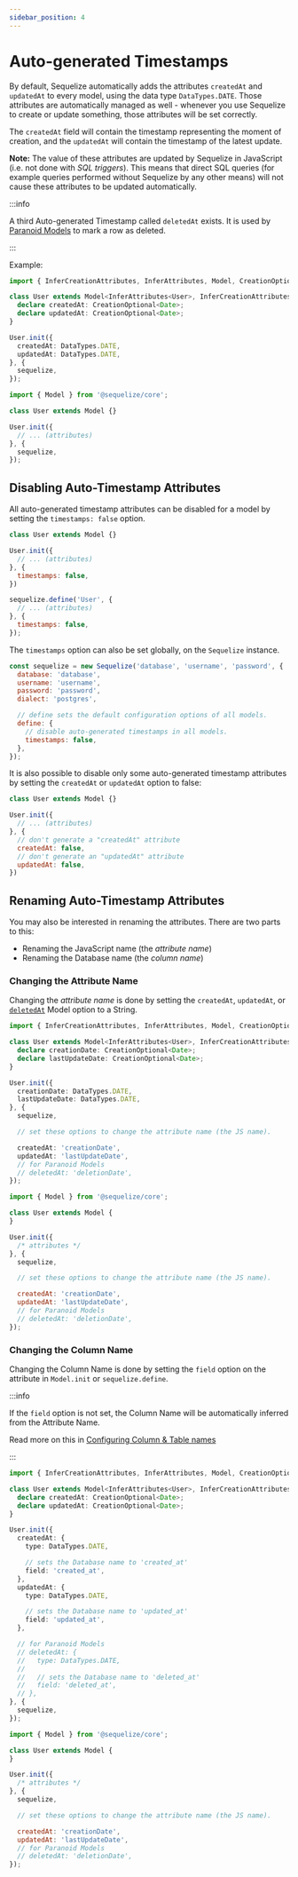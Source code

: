 ```yaml
---
sidebar_position: 4
---
```



# Auto-generated Timestamps

By default, Sequelize automatically adds the attributes `createdAt` and `updatedAt` to every model, using the data type `DataTypes.DATE`.
Those attributes are automatically managed as well - whenever you use Sequelize to create or update something, those attributes will be set correctly.

The `createdAt` field will contain the timestamp representing the moment of creation, and the `updatedAt` will contain the timestamp of the latest update.

**Note:** The value of these attributes are updated by Sequelize in JavaScript (i.e. not done with *SQL triggers*).
This means that direct SQL queries (for example queries performed without Sequelize by any other means) will not cause these attributes to be updated automatically.

:::info

A third Auto-generated Timestamp called `deletedAt` exists. It is used by [Paranoid Models](./paranoid) to mark a row as deleted.

:::

Example:

<Tabs>
<TabItem value="ts" label="TypeScript">

```typescript
import { InferCreationAttributes, InferAttributes, Model, CreationOptional } from '@sequelize/core';

class User extends Model<InferAttributes<User>, InferCreationAttributes<User>> {
  declare createdAt: CreationOptional<Date>;
  declare updatedAt: CreationOptional<Date>;
}

User.init({
  createdAt: DataTypes.DATE,
  updatedAt: DataTypes.DATE,
}, {
  sequelize,
});
```

</TabItem>
<TabItem value="js" label="JavaScript">

```javascript
import { Model } from '@sequelize/core';

class User extends Model {}

User.init({
  // ... (attributes)
}, {
  sequelize,
});
```

</TabItem>
</Tabs>

## Disabling Auto-Timestamp Attributes

All auto-generated timestamp attributes can be disabled for a model by setting the `timestamps: false` option.

<Tabs>
<TabItem value="classes" label="Using Classes">

```js
class User extends Model {}

User.init({
  // ... (attributes)
}, {
  timestamps: false,
})
```

</TabItem>
<TabItem value="define" label="Using Define">

```js
sequelize.define('User', {
  // ... (attributes)
}, {
  timestamps: false,
});
```

</TabItem>
</Tabs>

The `timestamps` option can also be set globally, on the `Sequelize` instance.

```javascript
const sequelize = new Sequelize('database', 'username', 'password', {
  database: 'database',
  username: 'username',
  password: 'password',
  dialect: 'postgres',

  // define sets the default configuration options of all models.
  define: {
    // disable auto-generated timestamps in all models.
    timestamps: false,
  },
});
```

It is also possible to disable only some auto-generated timestamp attributes
by setting the `createdAt` or `updatedAt` option to false:

```js
class User extends Model {}

User.init({
  // ... (attributes)
}, {
  // don't generate a "createdAt" attribute
  createdAt: false,
  // don't generate an "updatedAt" attribute
  updatedAt: false,
})
```

## Renaming Auto-Timestamp Attributes

You may also be interested in renaming the attributes. There are two parts to this:

- Renaming the JavaScript name (the *attribute name*)
- Renaming the Database name (the *column name*)

### Changing the Attribute Name

Changing the *attribute name* is done by setting the `createdAt`, `updatedAt`, or [`deletedAt`](./paranoid) Model option to a String.

<Tabs>
<TabItem value="ts" label="TypeScript">

```typescript
import { InferCreationAttributes, InferAttributes, Model, CreationOptional } from '@sequelize/core';

class User extends Model<InferAttributes<User>, InferCreationAttributes<User>> {
  declare creationDate: CreationOptional<Date>;
  declare lastUpdateDate: CreationOptional<Date>;
}

User.init({
  creationDate: DataTypes.DATE,
  lastUpdateDate: DataTypes.DATE,
}, {
  sequelize,

  // set these options to change the attribute name (the JS name).

  createdAt: 'creationDate',
  updatedAt: 'lastUpdateDate',
  // for Paranoid Models
  // deletedAt: 'deletionDate',
});
```

</TabItem>
<TabItem value="js" label="JavaScript">

```javascript
import { Model } from '@sequelize/core';

class User extends Model {
}

User.init({
  /* attributes */
}, {
  sequelize,

  // set these options to change the attribute name (the JS name).

  createdAt: 'creationDate',
  updatedAt: 'lastUpdateDate',
  // for Paranoid Models
  // deletedAt: 'deletionDate',
});
```

</TabItem>
</Tabs>

### Changing the Column Name

Changing the Column Name is done by setting the `field` option on the attribute in `Model.init` or `sequelize.define`.

:::info

If the `field` option is not set, the Column Name will be automatically inferred from the Attribute Name.

Read more on this in [Configuring Column & Table names](./sql-name-inference)

:::

<Tabs>
<TabItem value="ts" label="TypeScript">

```typescript
import { InferCreationAttributes, InferAttributes, Model, CreationOptional } from '@sequelize/core';

class User extends Model<InferAttributes<User>, InferCreationAttributes<User>> {
  declare createdAt: CreationOptional<Date>;
  declare updatedAt: CreationOptional<Date>;
}

User.init({
  createdAt: {
    type: DataTypes.DATE,

    // sets the Database name to 'created_at'
    field: 'created_at',
  },
  updatedAt: {
    type: DataTypes.DATE,

    // sets the Database name to 'updated_at'
    field: 'updated_at',
  },

  // for Paranoid Models
  // deletedAt: {
  //   type: DataTypes.DATE,
  //
  //   // sets the Database name to 'deleted_at'
  //   field: 'deleted_at',
  // },
}, {
  sequelize,
});
```

</TabItem>
<TabItem value="js" label="JavaScript">

```javascript
import { Model } from '@sequelize/core';

class User extends Model {
}

User.init({
  /* attributes */
}, {
  sequelize,

  // set these options to change the attribute name (the JS name).

  createdAt: 'creationDate',
  updatedAt: 'lastUpdateDate',
  // for Paranoid Models
  // deletedAt: 'deletionDate',
});
```

</TabItem>
</Tabs>
